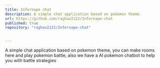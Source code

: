 ```yaml
---
title: Infernape chat
description: A simple chat application based on pokemon theme.
url: https://github.com/raghav2122/Infernape-chat
published: true
repository: "raghav2122/Infernape-chat"
  

---
```


A simple chat application based on pokemon theme, you can make rooms here and play pokemon battle, also we have a AI pokemon chatbot to help you with battle strategies


